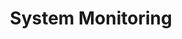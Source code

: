 ---
id: "sd_medium_mc_014"
questionType: "MULTIPLE_CHOICE"
title: "System Monitoring"
description: "Which tool is commonly used for monitoring system metrics?"
difficulty: "MEDIUM"
category: "System Design"
options:
  - "PostgreSQL"
  - "Prometheus"
  - "Redis"
  - "Kafka"
correctAnswer: 1
---